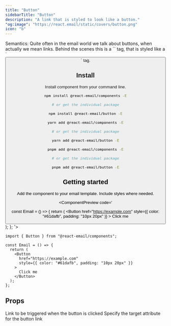 ```yaml
---
title: "Button"
sidebarTitle: "Button"
description: "A link that is styled to look like a button."
"og:image": "https://react.email/static/covers/button.png"
icon: "b"
---
```



<Info>
  Semantics: Quite often in the email world we talk about buttons, when actually
  we mean links. Behind the scenes this is a `<a>` tag, that is styled like a `<button>` tag.
</Info>

## Install

Install component from your command line.

<CodeGroup>

```sh npm
npm install @react-email/components -E

# or get the individual package

npm install @react-email/button -E
```

```sh yarn
yarn add @react-email/components -E

# or get the individual package

yarn add @react-email/button -E
```

```sh pnpm
pnpm add @react-email/components -E

# or get the individual package

pnpm add @react-email/button -E
```

</CodeGroup>

## Getting started

Add the component to your email template. Include styles where needed.

<ComponentPreview code='

  const Email = () => {
    return (
      <Button
        href="https://example.com"
        style={{ color: "#61dafb", padding: "10px 20px" }}
      >
        Click me
      </Button>
    );
  };
'>
```tsx
import { Button } from "@react-email/components";

const Email = () => {
  return (
    <Button
      href="https://example.com"
      style={{ color: "#61dafb", padding: "10px 20px" }}
    >
      Click me
    </Button>
  );
};
```
</ComponentPreview>

## Props

<ResponseField name="href" type="string" required>
  Link to be triggered when the button is clicked
</ResponseField>

<ResponseField name="target" type="string" default="_blank">
  Specify the target attribute for the button link
</ResponseField>

<Support />
